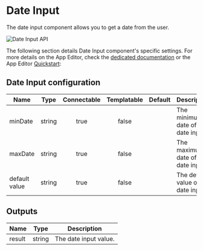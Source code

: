 

# Date Input

The date input component allows you to get a date from the user.

![Date Input API](../../assets/apps/4_app_component_library/date-input.png.webp)

The following section details Date Input component's specific settings. For more details on the App Editor, check the [dedicated documentation](../0_app_editor/index.mdx) or the App Editor [Quickstart](../../getting_started/7_apps_quickstart/index.mdx):

<div class="grid grid-cols-2 gap-6 mb-4">
    <DocCard
        color="orange"
        title="App Editor Documentation"
        description="The app editor is a low-code builder to create custom User Interfaces with a mix of drag-and-drop and code."
        href="/docs/apps/app_editor"
    />
    <DocCard
        color="orange"
        title="Apps Quickstart"
        description="Learn how to build your first app in a matter of minutes."
        href="/docs/getting_started/apps_quickstart"
    />
</div>

## Date Input configuration

| Name          |  Type  | Connectable | Templatable | Default | Description                          |
| ------------- | :----: | :---------: | :---------: | :-----: | ------------------------------------ |
| minDate       | string |    true     |    false    |         | The minimum date of the date input.  |
| maxDate       | string |    true     |    false    |         | The maximum date of the date input.  |
| default value | string |    true     |    false    |         | The default value of the date input. |

## Outputs

| Name   |  Type  | Description           |
| ------ | :----: | --------------------- |
| result | string | The date input value. |
